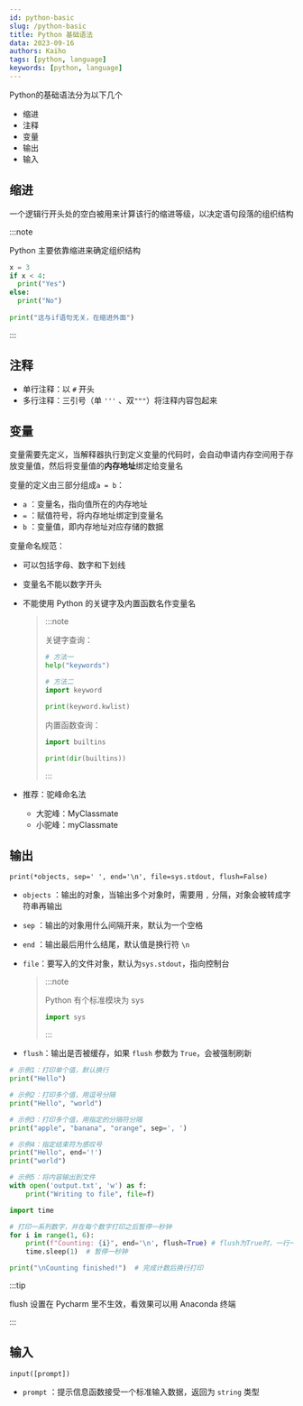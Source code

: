 ```yaml
---
id: python-basic
slug: /python-basic
title: Python 基础语法
data: 2023-09-16
authors: Kaiho
tags: [python, language]
keywords: [python, language]
---
```


Python的基础语法分为以下几个

- 缩进
- 注释
- 变量
- 输出
- 输入



## 缩进

一个逻辑行开头处的空白被用来计算该行的缩进等级，以决定语句段落的组织结构

:::note

Python 主要依靠缩进来确定组织结构

```python
x = 3
if x < 4:
  print("Yes")
else:
  print("No")
  
print("这与if语句无关，在缩进外面")
```

:::



## 注释

- 单行注释：以 `#` 开头
- 多行注释：三引号（单 `'''` 、双`"""`）将注释内容包起来



## 变量

变量需要先定义，当解释器执行到定义变量的代码时，会自动申请内存空间用于存放变量值，然后将变量值的**内存地址**绑定给变量名

变量的定义由三部分组成`a = b`：

- `a` ：变量名，指向值所在的内存地址
- `=` ：赋值符号，将内存地址绑定到变量名
- `b` ：变量值，即内存地址对应存储的数据

变量命名规范：

- 可以包括字母、数字和下划线

- 变量名不能以数字开头

- 不能使用 Python 的关键字及内置函数名作变量名

  > :::note
  >
  > 关键字查询：
  >
  > ```python
  > # 方法一
  > help("keywords")
  > ```
  >
  > ```python
  > # 方法二
  > import keyword
  > 
  > print(keyword.kwlist)
  > ```
  >
  > 内置函数查询：
  >
  > ```python
  > import builtins
  > 
  > print(dir(builtins))
  > ```
  >
  > :::

- 推荐：驼峰命名法

  - 大驼峰：MyClassmate
  - 小驼峰：myClassmate



## 输出

`print(*objects, sep=' ', end='\n', file=sys.stdout, flush=False)`

- `objects` ：输出的对象，当输出多个对象时，需要用 `,` 分隔，对象会被转成字符串再输出

- `sep` ：输出的对象用什么间隔开来，默认为一个空格

- `end` ：输出最后用什么结尾，默认值是换行符 `\n`

- `file`：要写入的文件对象，默认为`sys.stdout`，指向控制台

  > :::note
  >
  > Python 有个标准模块为 sys
  >
  > ```python
  > import sys
  > ```
  >
  > :::

- `flush`：输出是否被缓存，如果 `flush` 参数为 `True`，会被强制刷新

```python
# 示例1：打印单个值，默认换行
print("Hello")

# 示例2：打印多个值，用逗号分隔
print("Hello", "world")

# 示例3：打印多个值，用指定的分隔符分隔
print("apple", "banana", "orange", sep=', ')

# 示例4：指定结束符为感叹号
print("Hello", end='!')
print("world")

# 示例5：将内容输出到文件
with open('output.txt', 'w') as f:
    print("Writing to file", file=f)

```

```python
import time

# 打印一系列数字，并在每个数字打印之后暂停一秒钟
for i in range(1, 6):
    print(f"Counting: {i}", end='\n', flush=True) # flush为True时，一行一行打印，flush为False时，一次性打印
    time.sleep(1)  # 暂停一秒钟

print("\nCounting finished!")  # 完成计数后换行打印

```

:::tip

flush 设置在 Pycharm 里不生效，看效果可以用 Anaconda 终端

:::



## 输入

`input([prompt])`

- `prompt` ：提示信息函数接受一个标准输入数据，返回为 `string` 类型



